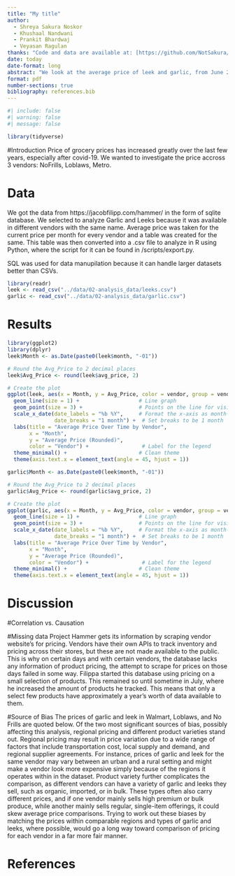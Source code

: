 ```yaml
---
title: "My title"
author: 
  - Shreya Sakura Noskor
  - Khushaal Nandwani
  - Prankit Bhardwaj
  - Veyasan Ragulan
thanks: "Code and data are available at: [https://github.com/NotSakura/ProjectHammerExcer.git](https://github.com/NotSakura/ProjectHammerExcer.git)."
date: today
date-format: long
abstract: "We look at the average price of leek and garlic, from June 2024 to November 2024. We find that "
format: pdf
number-sections: true
bibliography: references.bib
---
```


```r
#| include: false
#| warning: false
#| message: false

library(tidyverse)

```


#Introduction
  Price of grocery prices has increased greatly over the last few years, especially after covid-19. We wanted to investigate the price accross 3 vendors: NoFrills, Loblaws, Metro. 
  
  
# Data
We got the data from https://jacobfilipp.com/hammer/ in the form of sqlite database. We selected to analyze Garlic and Leeks because it was available in different vendors with the same name. Average price was taken for the current price per month for every vendor and a table was created for the same. This table was then converted into a .csv file to analyze in R using Python, where the script for it can be found in /scripts/export.py.

 

SQL was used for data manupilation because it can handle larger datasets better than CSVs.

```r
library(readr)
leek <- read_csv("../data/02-analysis_data/leeks.csv")
garlic <- read_csv("../data/02-analysis_data/garlic.csv")
```


# Results
```r
library(ggplot2)
library(dplyr)
leek$Month <- as.Date(paste0(leek$month, "-01"))

# Round the Avg_Price to 2 decimal places
leek$Avg_Price <- round(leek$avg_price, 2)

# Create the plot
ggplot(leek, aes(x = Month, y = Avg_Price, color = vendor, group = vendor)) +
  geom_line(size = 1) +                   # Line graph
  geom_point(size = 3) +                  # Points on the line for visibility
  scale_x_date(date_labels = "%b %Y",     # Format the x-axis as month-year (e.g., Jan 2023)
               date_breaks = "1 month") +  # Set breaks to be 1 month
  labs(title = "Average Price Over Time by Vendor",
       x = "Month",
       y = "Average Price (Rounded)",
       color = "Vendor") +                 # Label for the legend
  theme_minimal() +                       # Clean theme
  theme(axis.text.x = element_text(angle = 45, hjust = 1))
```


```r
garlic$Month <- as.Date(paste0(leek$month, "-01"))

# Round the Avg_Price to 2 decimal places
garlic$Avg_Price <- round(garlic$avg_price, 2)

# Create the plot
ggplot(garlic, aes(x = Month, y = Avg_Price, color = vendor, group = vendor)) +
  geom_line(size = 1) +                   # Line graph
  geom_point(size = 3) +                  # Points on the line for visibility
  scale_x_date(date_labels = "%b %Y",     # Format the x-axis as month-year (e.g., Jan 2023)
               date_breaks = "1 month") +  # Set breaks to be 1 month
  labs(title = "Average Price Over Time by Vendor",
       x = "Month",
       y = "Average Price (Rounded)",
       color = "Vendor") +                 # Label for the legend
  theme_minimal() +                       # Clean theme
  theme(axis.text.x = element_text(angle = 45, hjust = 1))
```



# Discussion


#Correlation vs. Causation



#Missing data
Project Hammer gets its information by scraping vendor website's for pricing. Vendors have their own APIs to track inventory and pricing across their stores, but these are not made available to the public. This is why on certain days and with certain vendors, the database lacks any information of product pricing, the attempt to scrape for prices on those days failed in some way. Filippa started this database using pricing on a small selection of products. This remained so until sometime in July, where he increased the amount of products he tracked. This means that only a select few products have approximately a year's worth of data available to them. 


#Source of Bias
The prices of garlic and leek in Walmart, Loblaws, and No Frills are quoted below. Of the two most significant sources of bias, possibly affecting this analysis, regional pricing and different product varieties stand out. Regional pricing may result in price variation due to a wide range of factors that include transportation cost, local supply and demand, and regional supplier agreements. For instance, prices of garlic and leek for the same vendor may vary between an urban and a rural setting and might make a vendor look more expensive simply because of the regions it operates within in the dataset. Product variety further complicates the comparison, as different vendors can have a variety of garlic and leeks they sell, such as organic, imported, or in bulk. These types often also carry different prices, and if one vendor mainly sells high premium or bulk produce, while another mainly sells regular, single-item offerings, it could skew average price comparisons. Trying to work out these biases by matching the prices within comparable regions and types of garlic and leeks, where possible, would go a long way toward comparison of pricing for each vendor in a far more fair manner.





\newpage


# References


